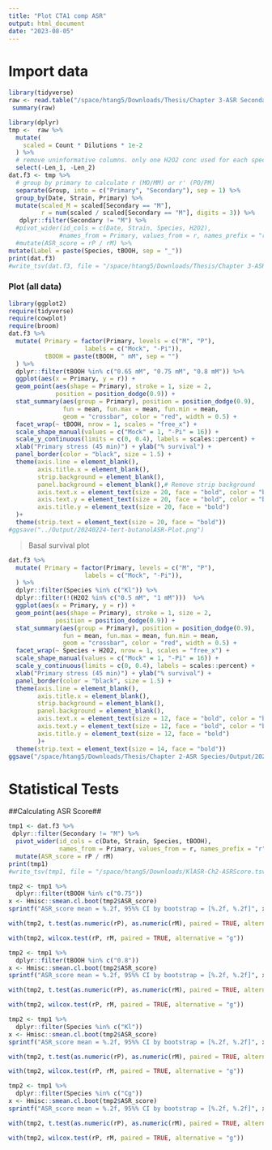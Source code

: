 ```yaml
---
title: "Plot CTA1 comp ASR"
output: html_document
date: "2023-08-05"
---
```

# Import data
```r
library(tidyverse)
raw <- read.table("/space/htang5/Downloads/Thesis/Chapter 3-ASR Secondary/Input/tert-butanol.tsv", sep="\t", header=TRUE)
 summary(raw)
```

```r
library(dplyr)
tmp <-  raw %>%
  mutate(
    scaled = Count * Dilutions * 1e-2
  ) %>% 
  # remove uninformative columns. only one H2O2 conc used for each species
  select(-Len_1, -Len_2)
dat.f3 <- tmp %>% 
  # group by primary to calculate r (MO/MM) or r' (PO/PM)
  separate(Group, into = c("Primary", "Secondary"), sep = 1) %>% 
  group_by(Date, Strain, Primary) %>% 
  mutate(scaled_M = scaled[Secondary == "M"],
         r = num(scaled / scaled[Secondary == "M"], digits = 3)) %>% 
   dplyr::filter(Secondary != "M") %>%
  #pivot_wider(id_cols = c(Date, Strain, Species, H2O2), 
              #names_from = Primary, values_from = r, names_prefix = "r") %>% 
  #mutate(ASR_score = rP / rM) %>%
mutate(Label = paste(Species, tBOOH, sep = "_"))
print(dat.f3)
#write_tsv(dat.f3, file = "/space/htang5/Downloads/Thesis/Chapter 3-ASR Secondary/output/tertbutanolASR-Calculated.tsv")
```
### Plot (all data)
```r
library(ggplot2)
require(tidyverse)
require(cowplot)
require(broom)
dat.f3 %>% 
  mutate( Primary = factor(Primary, levels = c("M", "P"), 
                     labels = c("Mock", "-Pi")),
          tBOOH = paste(tBOOH, " mM", sep = "")
  ) %>%
  dplyr::filter(tBOOH %in% c("0.65 mM", "0.75 mM", "0.8 mM")) %>% 
  ggplot(aes(x = Primary, y = r)) + 
  geom_point(aes(shape = Primary), stroke = 1, size = 2, 
             position = position_dodge(0.9)) +
  stat_summary(aes(group = Primary), position = position_dodge(0.9),
               fun = mean, fun.max = mean, fun.min = mean,
               geom = "crossbar", color = "red", width = 0.5) +
  facet_wrap(~ tBOOH, nrow = 1, scales = "free_x") +
  scale_shape_manual(values = c("Mock" = 1, "-Pi" = 16)) +
  scale_y_continuous(limits = c(0, 0.4), labels = scales::percent) +
  xlab("Primary stress (45 min)") + ylab("% survival") +
  panel_border(color = "black", size = 1.5) +
  theme(axis.line = element_blank(),
        axis.title.x = element_blank(), 
        strip.background = element_blank(),
        panel.background = element_blank(),# Remove strip background
        axis.text.x = element_text(size = 20, face = "bold", color = "black"),  # Adjust size and face (bold)
        axis.text.y = element_text(size = 20, face = "bold", color = "black"),
        axis.title.y = element_text(size = 20, face = "bold")
  )+ 
  theme(strip.text = element_text(size = 20, face = "bold"))
#ggsave("../Output/20240224-tert-butanolASR-Plot.png")
```

> Basal survival plot

```r
dat.f3 %>% 
  mutate( Primary = factor(Primary, levels = c("M", "P"), 
                     labels = c("Mock", "-Pi")),
  ) %>%
  dplyr::filter(Species %in% c("Kl")) %>% 
  dplyr::filter(!(H2O2 %in% c("0.5 mM", "1 mM")))  %>%
  ggplot(aes(x = Primary, y = r)) + 
  geom_point(aes(shape = Primary), stroke = 1, size = 2, 
             position = position_dodge(0.9)) +
  stat_summary(aes(group = Primary), position = position_dodge(0.9),
               fun = mean, fun.max = mean, fun.min = mean,
               geom = "crossbar", color = "red", width = 0.5) +
  facet_wrap(~ Species + H2O2, nrow = 1, scales = "free_x") +
  scale_shape_manual(values = c("Mock" = 1, "-Pi" = 16)) +
  scale_y_continuous(limits = c(0, 0.4), labels = scales::percent) +
  xlab("Primary stress (45 min)") + ylab("% survival") +
  panel_border(color = "black", size = 1.5) +
  theme(axis.line = element_blank(),
        axis.title.x = element_blank(), 
        strip.background = element_blank(),
        panel.background = element_blank(),
        axis.text.x = element_text(size = 12, face = "bold", color = "black"),  # Adjust size and face (bold)
        axis.text.y = element_text(size = 12, face = "bold", color = "black"),
        axis.title.y = element_text(size = 12, face = "bold")
        )+ 
  theme(strip.text = element_text(size = 14, face = "bold")) 
ggsave("/space/htang5/Downloads/Thesis/Chapter 2-ASR Species/Output/20240125-KlASR-Basal-Plot.png")
```


# Statistical Tests#

##Calculating ASR Score##

```r
tmp1 <- dat.f3 %>% 
 dplyr::filter(Secondary != "M") %>%
  pivot_wider(id_cols = c(Date, Strain, Species, tBOOH), 
              names_from = Primary, values_from = r, names_prefix = "r") %>% 
  mutate(ASR_score = rP / rM)
print(tmp1)
#write_tsv(tmp1, file = "/space/htang5/Downloads/KlASR-Ch2-ASRScore.tsv")
```


```r
tmp2 <- tmp1 %>% 
  dplyr::filter(tBOOH %in% c("0.75"))
x <- Hmisc::smean.cl.boot(tmp2$ASR_score)
sprintf("ASR_score mean = %.2f, 95%% CI by bootstrap = [%.2f, %.2f]", x[1], x[2], x[3])

with(tmp2, t.test(as.numeric(rP), as.numeric(rM), paired = TRUE, alternative = "g"))

with(tmp2, wilcox.test(rP, rM, paired = TRUE, alternative = "g"))
```
```r
tmp2 <- tmp1 %>% 
  dplyr::filter(tBOOH %in% c("0.8"))
x <- Hmisc::smean.cl.boot(tmp2$ASR_score)
sprintf("ASR_score mean = %.2f, 95%% CI by bootstrap = [%.2f, %.2f]", x[1], x[2], x[3])

with(tmp2, t.test(as.numeric(rP), as.numeric(rM), paired = TRUE, alternative = "g"))

with(tmp2, wilcox.test(rP, rM, paired = TRUE, alternative = "g"))
```


```r
tmp2 <- tmp1 %>% 
  dplyr::filter(Species %in% c("Kl"))
x <- Hmisc::smean.cl.boot(tmp2$ASR_score)
sprintf("ASR_score mean = %.2f, 95%% CI by bootstrap = [%.2f, %.2f]", x[1], x[2], x[3])

with(tmp2, t.test(as.numeric(rP), as.numeric(rM), paired = TRUE, alternative = "g"))

with(tmp2, wilcox.test(rP, rM, paired = TRUE, alternative = "g"))
```
```r
tmp2 <- tmp1 %>% 
  dplyr::filter(Species %in% c("Cg"))
x <- Hmisc::smean.cl.boot(tmp2$ASR_score)
sprintf("ASR_score mean = %.2f, 95%% CI by bootstrap = [%.2f, %.2f]", x[1], x[2], x[3])

with(tmp2, t.test(as.numeric(rP), as.numeric(rM), paired = TRUE, alternative = "g"))

with(tmp2, wilcox.test(rP, rM, paired = TRUE, alternative = "g"))
```

